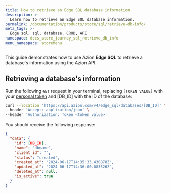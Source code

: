 ```yaml
---
title: How to retrieve an Edge SQL database information
description: >-
  Learn how to retrieve an Edge SQL database information.
permalink: /documentation/products/store/sql/retrieve-db-info/
meta_tags: >-
  Edge sql, sql, database, CRUD, API
namespace: docs_store_journey_sql_retrieve_db_info
menu_namespace: storeMenu
---
```


This guide demonstrates how to use Azion **Edge SQL** to retrieve a database's information using the Azion API.

## Retrieving a database's information

Run the following `GET` request in your terminal, replacing `[TOKEN VALUE]` with your [personal token](/en/documentation/products/guides/personal-tokens/) and [DB_ID] with the ID of the database:

```bash
curl --location 'https://api.azion.com/v4/edge_sql/databases/[DB_ID]' \
--header 'Accept: application/json' \
--header 'Authorization: Token <token_value>'
```

You should receive the following response:

```json
{
  "data": {
    "id": [DB_ID],
    "name": "dbname",
    "client_id": "",
    "status": "created",
    "created_at": "2024-06-17T14:35:33.430878Z",
    "updated_at": "2024-06-17T14:36:00.083526Z",
    "deleted_at": null,
    "is_active": true
  }
}
```

